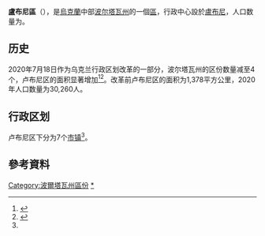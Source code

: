 {{Infobox settlement
| name                    = 卢布尼区
| native_name             = Лубенський район
| native_name_lang        = uk
| settlement_type         = [[区_(乌克兰)|区]]
| image_skyline           = 
| image_caption           = 
| image_flag              = Flag of Lubny raion.svg
| flag_size               = 115px
| image_shield            = Lubenskiy rayon gerb.png
| shield_size             = 75px
| image_map               = Lubenskiy rayon 2020.svg
| map_caption             = 卢布尼区在波尔塔瓦州的位置
| subdivision_type        = [[世界政區索引|国家]]
| subdivision_name        = {{UKR}}
| subdivision_type1       = [[州_(烏克蘭)|州]]
| subdivision_name1       = [[波尔塔瓦州|波尔塔瓦州]]
| established_title       = 建立
| established_date        = 1923年3月7日
| seat_type               = 行政中心
| seat                    = [[盧布尼|盧布尼]]
| parts_type              = 辖区
| parts_style             = coll
| parts                   = 7个[[烏克蘭市鎮|市镇]]<ref name="Ostapenko">{{Cite book |url=https://www.minregion.gov.ua/wp-content/uploads/2020/10/atlas_novogo_atu_2020.pdf |date=2020 |publisher=Міністерство розвитку громад та територій України; Товариство дослідників України |editor-last=Остапенко |editor-first=Павло |edition=2nd |location=Київ |language=uk |script-title=uk:Атлас адміністративно-територіального устрою України: Новий районний поділ та територіальні громади: 2020}}</ref>
| p1                      =
| government_footnotes    = 
| leader_party            = 
| leader_title            = 
| leader_name             = 
| unit_pref               = Metric
| area_footnotes          = 
| area_note               = 
| area_total_km2          = 
| population_as_of        = 2021年
| population_footnotes    = <ref name="ua2021estimate"/>
| population_total        = 187,538
| population_density_km2  = auto
| population_note         = 
| timezone1               = 
| utc_offset1             = 
| timezone1_DST           = 
| utc_offset1_DST         = 
| postal_code_type        = 邮政编码
| postal_code             = 
| area_code_type          = 
| area_code               = 
| iso_code                = 
| website                 = 
| footnotes               = 
}}
'''盧布尼區'''（{{lang-uk|Лубенський район}}），是[[烏克蘭|烏克蘭]]中部[[波尔塔瓦州|波尔塔瓦州]]的一個[[区_(乌克兰)|區]]，行政中心設於[[盧布尼|盧布尼]]，人口数量为{{Ua-pop-est2021|187,538人}}。

== 历史 ==
{{Stack|[[File:Lubenskyi-Raion.png|thumb]]}}
2020年7月18日作为乌克兰行政区划改革的一部分，波尔塔瓦州的区份数量减至4个，卢布尼区的面积显著增加<ref>{{Cite news |date=2020-07-18 |title=Про утворення та ліквідацію районів. Постанова Верховної Ради України № 807-ІХ. |language=uk |url=http://www.golos.com.ua/article/333466 |access-date=2020-10-03 |website=Голос України}}</ref><ref name="2020_reform_maps">{{Cite web |date=2020-07-17 |title=Нові райони: карти + склад |url=https://www.minregion.gov.ua/press/news/novi-rajony-karty-sklad/ |access-date=2022-04-15 |language=uk |website=Міністерство розвитку громад та територій України}}</ref>。改革前卢布尼区的面积为1,378平方公里，2020年人口数量为30,260人。

== 行政区划 ==
卢布尼区下分为7个[[烏克蘭市鎮|市镇]]<ref name="Ostapenko"/>。

==參考資料==
{{Reflist}}

{{DEFAULTSORT:Лубенський район}}
[[Category:波爾塔瓦州區份|Category:波爾塔瓦州區份]]
[[Category:盧布尼區|*]]